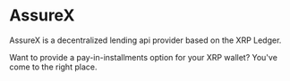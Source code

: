 # AssureX

AssureX is a decentralized lending api provider based on the XRP Ledger.

Want to provide a pay-in-installments option for your XRP wallet? You've come to the right place.
